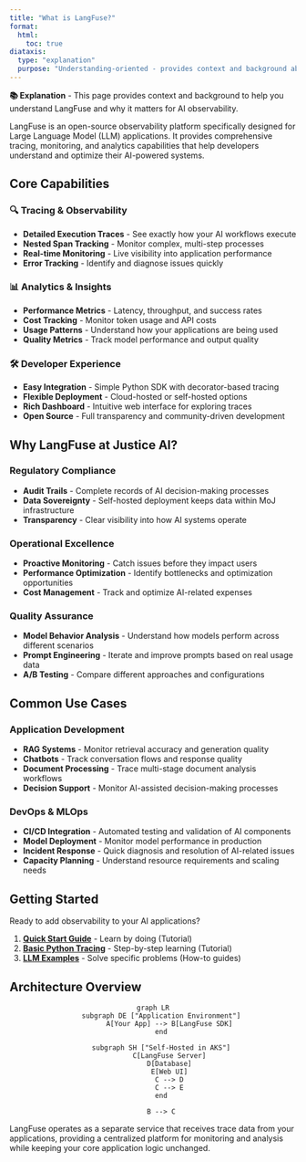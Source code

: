 ```yaml
---
title: "What is LangFuse?"
format:
  html:
    toc: true
diataxis:
  type: "explanation"
  purpose: "Understanding-oriented - provides context and background about LangFuse"
---
```


::: {.callout-note icon="false"}
**📚 Explanation** - This page provides context and background to help you understand LangFuse and why it matters for AI observability.
:::

LangFuse is an open-source observability platform specifically designed for Large Language Model (LLM) applications. It provides comprehensive tracing, monitoring, and analytics capabilities that help developers understand and optimize their AI-powered systems.

## Core Capabilities

### 🔍 **Tracing & Observability**
- **Detailed Execution Traces** - See exactly how your AI workflows execute
- **Nested Span Tracking** - Monitor complex, multi-step processes
- **Real-time Monitoring** - Live visibility into application performance
- **Error Tracking** - Identify and diagnose issues quickly

### 📊 **Analytics & Insights**
- **Performance Metrics** - Latency, throughput, and success rates
- **Cost Tracking** - Monitor token usage and API costs
- **Usage Patterns** - Understand how your applications are being used
- **Quality Metrics** - Track model performance and output quality

### 🛠️ **Developer Experience**
- **Easy Integration** - Simple Python SDK with decorator-based tracing
- **Flexible Deployment** - Cloud-hosted or self-hosted options
- **Rich Dashboard** - Intuitive web interface for exploring traces
- **Open Source** - Full transparency and community-driven development

## Why LangFuse at Justice AI?

### **Regulatory Compliance**
- **Audit Trails** - Complete records of AI decision-making processes
- **Data Sovereignty** - Self-hosted deployment keeps data within MoJ infrastructure
- **Transparency** - Clear visibility into how AI systems operate

### **Operational Excellence**
- **Proactive Monitoring** - Catch issues before they impact users
- **Performance Optimization** - Identify bottlenecks and optimization opportunities
- **Cost Management** - Track and optimize AI-related expenses

### **Quality Assurance**
- **Model Behavior Analysis** - Understand how models perform across different scenarios
- **Prompt Engineering** - Iterate and improve prompts based on real usage data
- **A/B Testing** - Compare different approaches and configurations

## Common Use Cases

### **Application Development**
- **RAG Systems** - Monitor retrieval accuracy and generation quality
- **Chatbots** - Track conversation flows and response quality
- **Document Processing** - Trace multi-stage document analysis workflows
- **Decision Support** - Monitor AI-assisted decision-making processes

### **DevOps & MLOps**
- **CI/CD Integration** - Automated testing and validation of AI components
- **Model Deployment** - Monitor model performance in production
- **Incident Response** - Quick diagnosis and resolution of AI-related issues
- **Capacity Planning** - Understand resource requirements and scaling needs

## Getting Started

Ready to add observability to your AI applications? 

1. **[Quick Start Guide](../tutorials/quickstart.qmd)** - Learn by doing (Tutorial)
2. **[Basic Python Tracing](../tutorials/basic.qmd)** - Step-by-step learning (Tutorial)
3. **[LLM Examples](../how-to/llm.qmd)** - Solve specific problems (How-to guides)

## Architecture Overview

<div style="text-align: center;">

```mermaid
graph LR
    subgraph DE ["Application Environment"]
        A[Your App] --> B[LangFuse SDK]
    end
    
    subgraph SH ["Self-Hosted in AKS"]
        C[LangFuse Server]
        D[Database]
        E[Web UI]
        C --> D
        C --> E
    end
    
    B --> C
```

</div>

LangFuse operates as a separate service that receives trace data from your applications, providing a centralized platform for monitoring and analysis while keeping your core application logic unchanged. 